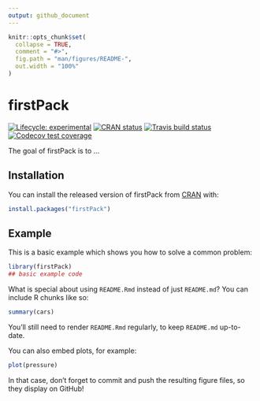 ```yaml
---
output: github_document
---
```


<!-- README.md is generated from README.Rmd. Please edit that file -->

```r
knitr::opts_chunk$set(
  collapse = TRUE,
  comment = "#>",
  fig.path = "man/figures/README-",
  out.width = "100%"
)
```
# firstPack

<!-- badges: start -->
[![Lifecycle: experimental](https://img.shields.io/badge/lifecycle-experimental-orange.svg)](https://www.tidyverse.org/lifecycle/#experimental)
[![CRAN status](https://www.r-pkg.org/badges/version/secondPack)](https://cran.r-project.org/package=secondPack)
[![Travis build status](https://travis-ci.com/daniepi/renvProject.svg?branch=master)](https://travis-ci.com/daniepi/renvProject)
[![Codecov test coverage](https://codecov.io/gh/daniepi/renvProject/branch/master/graph/badge.svg)](https://codecov.io/gh/daniepi/renvProject?branch=master)
<!-- badges: end -->

The goal of firstPack is to ...

## Installation

You can install the released version of firstPack from [CRAN](https://CRAN.R-project.org) with:

``` r
install.packages("firstPack")
```

## Example

This is a basic example which shows you how to solve a common problem:

```r
library(firstPack)
## basic example code
```

What is special about using `README.Rmd` instead of just `README.md`? You can include R chunks like so:

```r
summary(cars)
```

You'll still need to render `README.Rmd` regularly, to keep `README.md` up-to-date.

You can also embed plots, for example:

```r
plot(pressure)
```

In that case, don't forget to commit and push the resulting figure files, so they display on GitHub!
